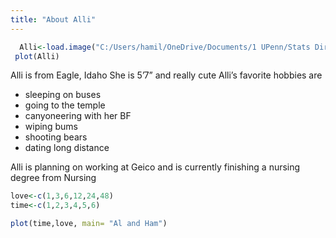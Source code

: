 ---
title: "About Alli"
---

```{r,echo=FALSE}
  Alli<-load.image("C:/Users/hamil/OneDrive/Documents/1 UPenn/Stats Directory/Website Folder/Ababe.png")
 plot(Alli)

```


Alli is from Eagle, Idaho
She is 5'7" and really cute
Alli's favorite hobbies are

- sleeping on buses
- going to the temple
- canyoneering with her BF
- wiping bums
- shooting bears
- dating long distance

Alli is planning on working at Geico 
and is currently finishing a nursing degree
from Nursing 




```{r, echo=FALSE}
love<-c(1,3,6,12,24,48)
time<-c(1,2,3,4,5,6)

plot(time,love, main= "Al and Ham")

```

